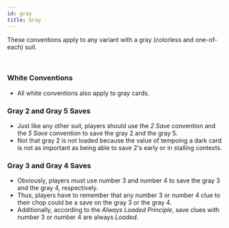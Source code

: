 ```yaml
---
id: gray
title: Gray
---
```


These conventions apply to any variant with a gray (colorless and one-of-each) suit.

<br />

### White Conventions

- All white conventions also apply to gray cards.

### Gray 2 and Gray 5 Saves

- Just like any other suit, players should use the _2 Save_ convention and the _5 Save_ convention to save the gray 2 and the gray 5.
- Not that gray 2 is not loaded because the value of tempoing a dark card is not as important as being able to save 2's early or in stalling contexts.

### Gray 3 and Gray 4 Saves

- Obviously, players must use number 3 and number 4 to save the gray 3 and the gray 4, respectively.
- Thus, players have to remember that any number 3 or number 4 clue to their chop could be a save on the gray 3 or the gray 4.
- Additionally, according to the _Always Loaded Principle_, save clues with number 3 or number 4 are always _Loaded_.

